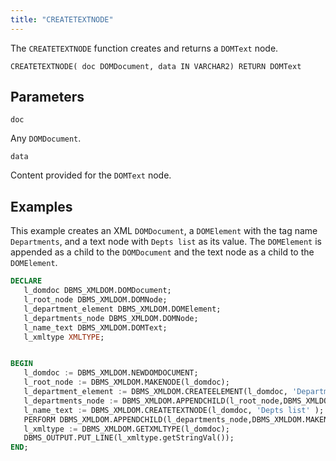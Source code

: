 ```yaml
---
title: "CREATETEXTNODE"
---
```


The `CREATETEXTNODE` function creates and returns a `DOMText` node.

```
CREATETEXTNODE( doc DOMDocument, data IN VARCHAR2) RETURN DOMText
```

## Parameters

`doc`

Any `DOMDocument`.

`data`

Content provided for the `DOMText` node.

## Examples

This example creates an XML `DOMDocument`, a `DOMElement` with the tag name `Departments`, and a text node with `Depts list` as its value. The `DOMElement` is appended as a child to the `DOMDocument` and the text node as a child to the `DOMElement`. 

```sql
DECLARE
   l_domdoc DBMS_XMLDOM.DOMDocument;
   l_root_node DBMS_XMLDOM.DOMNode;
   l_department_element DBMS_XMLDOM.DOMElement;
   l_departments_node DBMS_XMLDOM.DOMNode;
   l_name_text DBMS_XMLDOM.DOMText;
   l_xmltype XMLTYPE;


BEGIN
   l_domdoc := DBMS_XMLDOM.NEWDOMDOCUMENT;
   l_root_node := DBMS_XMLDOM.MAKENODE(l_domdoc);
   l_department_element := DBMS_XMLDOM.CREATEELEMENT(l_domdoc, 'Departments' );
   l_departments_node := DBMS_XMLDOM.APPENDCHILD(l_root_node,DBMS_XMLDOM.MAKENODE(l_department_element));
   l_name_text := DBMS_XMLDOM.CREATETEXTNODE(l_domdoc, 'Depts list' );
   PERFORM DBMS_XMLDOM.APPENDCHILD(l_departments_node,DBMS_XMLDOM.MAKENODE(l_name_text));
   l_xmltype := DBMS_XMLDOM.GETXMLTYPE(l_domdoc);
   DBMS_OUTPUT.PUT_LINE(l_xmltype.getStringVal());
END;
```